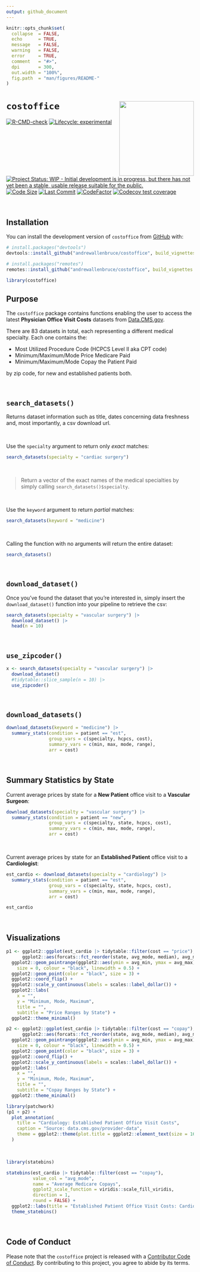 ```yaml
---
output: github_document
---
```


<!-- README.md is generated from README.Rmd. Please edit that file -->

```r
knitr::opts_chunk$set(
  collapse  = FALSE,
  echo      = TRUE,
  message   = FALSE, 
  warning   = FALSE,
  error     = TRUE,
  comment   = "#>",
  dpi       = 300, 
  out.width = "100%",
  fig.path  = "man/figures/README-"
)
```

# `costoffice` <a href="https://andrewallenbruce.github.io/costoffice/"><img src="man/figures/logo.png" align="right" height="200" /></a>


<!-- badges: start -->
[![R-CMD-check](https://github.com/andrewallenbruce/costoffice/actions/workflows/R-CMD-check.yaml/badge.svg)](https://github.com/andrewallenbruce/costoffice/actions/workflows/R-CMD-check.yaml)
[![Lifecycle: experimental](https://img.shields.io/badge/lifecycle-experimental-orange.svg)](https://lifecycle.r-lib.org/articles/stages.html#experimental)
[![Project Status: WIP - Initial development is in progress, but there has not yet been a stable, usable release suitable for the public.](https://www.repostatus.org/badges/latest/wip.svg)](https://www.repostatus.org/#wip)
[![Code Size](https://img.shields.io/github/languages/code-size/andrewallenbruce/costoffice.svg)](https://github.com/andrewallenbruce/costoffice)
[![Last Commit](https://img.shields.io/github/last-commit/andrewallenbruce/costoffice.svg)](https://github.com/andrewallenbruce/costoffice/commits/main)
[![CodeFactor](https://www.codefactor.io/repository/github/andrewallenbruce/costoffice/badge)](https://www.codefactor.io/repository/github/andrewallenbruce/costoffice)
[![Codecov test coverage](https://codecov.io/gh/andrewallenbruce/costoffice/branch/main/graph/badge.svg)](https://app.codecov.io/gh/andrewallenbruce/costoffice?branch=main)
<!-- badges: end -->

<br>

## Installation

You can install the development version of `costoffice` from [GitHub](https://github.com/) with:

``` r
# install.packages("devtools")
devtools::install_github("andrewallenbruce/costoffice", build_vignettes = TRUE)
```
``` r
# install.packages("remotes")
remotes::install_github("andrewallenbruce/costoffice", build_vignettes = TRUE)
```

```r
library(costoffice)
```

## Purpose

The `costoffice` package contains functions enabling the user to access the latest __Physician Office Visit Costs__ datasets from [Data.CMS.gov](https://data.cms.gov/provider-data/search?page-size=50&theme=Physician%20office%20visit%20costs). 

There are 83 datasets in total, each representing a different medical specialty. Each one contains the:

  * Most Utilized Procedure Code (HCPCS Level II aka CPT code)
  * Minimum/Maximum/Mode Price Medicare Paid
  * Minimum/Maximum/Mode Copay the Patient Paid
  
by zip code, for new and established patients both.

<br>

## `search_datasets()`

Returns dataset information such as title, dates concerning data freshness and, most importantly, a csv download url.

<br>

Use the `specialty` argument to return only _exact_ matches:

```r
search_datasets(specialty = "cardiac surgery")
```

<br>

> Return a vector of the exact names of the medical specialties by simply calling `search_datasets()$specialty`.

<br>

Use the `keyword` argument to return _partial_ matches:

```r
search_datasets(keyword = "medicine")
```

<br>

Calling the function with no arguments will return the entire dataset:

```r
search_datasets()
```

<br>

## `download_dataset()`

Once you've found the dataset that you're interested in, simply insert the `download_dataset()` function into your pipeline to retrieve the csv:

```r
search_datasets(specialty = "vascular surgery") |> 
  download_dataset() |> 
  head(n = 10)
```


<br>

## `use_zipcoder()`

```r
x <- search_datasets(specialty = "vascular surgery") |> 
  download_dataset()
  #tidytable::slice_sample(n = 10) |> 
  use_zipcoder()
```

<br>

## `download_datasets()`

```r
download_datasets(keyword = "medicine") |> 
  summary_stats(condition = patient == "est",
                group_vars = c(specialty, hcpcs, cost),
                summary_vars = c(min, max, mode, range),
                arr = cost)
```

<br>




## Summary Statistics by State

Current average prices by state for a **New Patient** office visit to a **Vascular Surgeon**:

```r
download_datasets(specialty = "vascular surgery") |>
  summary_stats(condition = patient == "new",
                group_vars = c(specialty, state, hcpcs, cost),
                summary_vars = c(min, max, mode, range),
                arr = cost)
```

<br>

Current average prices by state for an **Established Patient** office visit to a **Cardiologist**:

```r
est_cardio <- download_datasets(specialty = "cardiology") |> 
  summary_stats(condition = patient == "est",
                group_vars = c(specialty, state, hcpcs, cost),
                summary_vars = c(min, max, mode, range),
                arr = cost)

est_cardio
```


<br>

## Visualizations

```r
p1 <- ggplot2::ggplot(est_cardio |> tidytable::filter(cost == "price"), 
      ggplot2::aes(forcats::fct_reorder(state, avg_mode, median), avg_mode)) + 
  ggplot2::geom_pointrange(ggplot2::aes(ymin = avg_min, ymax = avg_max), 
    size = 0, colour = "black", linewidth = 0.5) +
  ggplot2::geom_point(color = "black", size = 3) +
  ggplot2::coord_flip() +
  ggplot2::scale_y_continuous(labels = scales::label_dollar()) +
  ggplot2::labs(
    x = "", 
    y = "Minimum, Mode, Maximum",
    title = "",
    subtitle = "Price Ranges by State") +
  ggplot2::theme_minimal()

p2 <- ggplot2::ggplot(est_cardio |> tidytable::filter(cost == "copay"), 
      ggplot2::aes(forcats::fct_reorder(state, avg_mode, median), avg_mode)) + 
  ggplot2::geom_pointrange(ggplot2::aes(ymin = avg_min, ymax = avg_max), 
    size = 0, colour = "black", linewidth = 0.5) +
  ggplot2::geom_point(color = "black", size = 3) +
  ggplot2::coord_flip() +
  ggplot2::scale_y_continuous(labels = scales::label_dollar()) +
  ggplot2::labs(
    x = "", 
    y = "Minimum, Mode, Maximum",
    title = "",
    subtitle = "Copay Ranges by State") +
  ggplot2::theme_minimal()

library(patchwork)
(p1 + p2) +
  plot_annotation(
    title = "Cardiology: Established Patient Office Visit Costs",
    caption = "Source: data.cms.gov/provider-data",
    theme = ggplot2::theme(plot.title = ggplot2::element_text(size = 16))
  )
```


<br>

```r
library(statebins)

statebins(est_cardio |> tidytable::filter(cost == "copay"), 
          value_col = "avg_mode",
          name = "Average Medicare Copays",
          ggplot2_scale_function = viridis::scale_fill_viridis,
          direction = 1,
          round = FALSE) +
  ggplot2::labs(title = "Established Patient Office Visit Costs: Cardiology") +
  theme_statebins()
```

<br>

## Code of Conduct

Please note that the `costoffice` project is released with a [Contributor Code of Conduct](https://andrewallenbruce.github.io/costoffice/CODE_OF_CONDUCT.html). By contributing to this project, you agree to abide by its terms.
